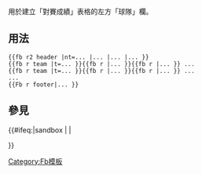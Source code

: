 <includeonly><!-- 在這裡加入模板的保護標識 --></includeonly><noinclude>{{Documentation subpage}}</noinclude>
<!-- 在本行下編輯模板說明 -->
用於建立「對賽成績」表格的左方「球隊」欄。

== 用法 ==
<pre style="width:30%;">
{{fb r2 header |nt=... |... |... |... }}
{{fb r team |t=... }}{{fb r |... }}{{fb r |... }} ...
{{fb r team |t=... }}{{fb r |... }}{{fb r |... }} ...
...
{{Fb r footer|... }}
</pre>

== 參見 ==

<includeonly>{{#ifeq:{{SUBPAGENAME}}|sandbox | |
<!-- 本行下加入模板的分類，跨維基連結加入Wikidata（參見[[Wikipedia:Wikidata]]） -->
[[Category:Fb模板]]

}}</includeonly>